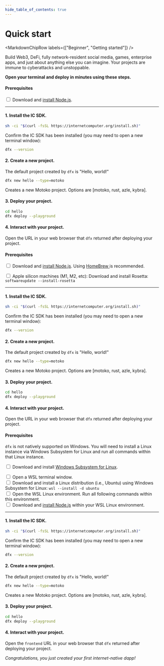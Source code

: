 ```yaml
---
hide_table_of_contents: true
---
```



# Quick start

<MarkdownChipRow labels={["Beginner", "Getting started"]} />

Build Web3, DeFi, fully network-resident social media, games, enterprise apps,
and just about anything else you can imagine. Your projects are immune to cyberattacks and unstoppable.

**Open your terminal and deploy in minutes using these steps.**

<AdornedTabs defaultValue={useOs().current}>
<TabItem value={OsType.Linux} label="Linux">

#### Prerequisites

<input type="checkbox"/> Download and <a href="https://nodejs.org/en/download/package-manager">install Node.js</a>.

---------

#### 1. Install the IC SDK.

```bash
sh -ci "$(curl -fsSL https://internetcomputer.org/install.sh)"
```

Confirm the IC SDK has been installed (you may need to open a new terminal window):

```bash
dfx --version
```

#### 2. Create a new project.

The default project created by `dfx` is "Hello, world!"

```bash
dfx new hello --type=motoko
```

Creates a new Motoko project. Options are [motoko, rust, azle, kybra].

#### 3. Deploy your project.

```bash
cd hello
dfx deploy --playground
```

#### 4. Interact with your project.

Open the URL in your web browser that `dfx` returned after deploying your
project.

</TabItem>
<TabItem value={OsType.macOs} label="macOS">

#### Prerequisites

<input type="checkbox"/> Download and <a href="https://nodejs.org/en/download/package-manager">install Node.js</a>. Using <a href="https://brew.sh/"> HomeBrew </a> is recommended.
<div>
</div>
<input type="checkbox"/> Apple silicon machines (M1, M2, etc): Download and install Rosetta: <code>softwareupdate --install-rosetta</code>

---------

#### 1. Install the IC SDK.

```bash
sh -ci "$(curl -fsSL https://internetcomputer.org/install.sh)"
```

Confirm the IC SDK has been installed (you may need to open a new terminal window):

```bash
dfx --version
```

#### 2. Create a new project.

The default project created by `dfx` is "Hello, world!"

```bash
dfx new hello --type=motoko
```

Creates a new Motoko project. Options are [motoko, rust, azle, kybra].

#### 3. Deploy your project.

```bash
cd hello
dfx deploy --playground
```

#### 4. Interact with your project.

Open the URL in your web browser that `dfx` returned after deploying your
project.

</TabItem>

<TabItem value={OsType.Windows} label="Windows">

#### Prerequisites

`dfx` is not natively supported on Windows. You will need to install a Linux instance via Windows Subsystem for Linux and run all commands within that Linux instance.

<input type="checkbox"/> Download and install <a href="https://docs.microsoft.com/en-us/windows/wsl/install"> Windows Subsystem for Linux</a>.
<div>
</div>
<input type="checkbox"/> Open a WSL terminal window.
<div>
</div>
<input type="checkbox"/> Download and install a Linux distribution (i.e., Ubuntu) using Windows Subsystem for Linux: <code>wsl --install -d ubuntu</code>
<div>
</div>
<input type="checkbox"/> Open the WSL Linux environment. Run all following commands within this environment.
<div>
</div>
<input type="checkbox"/> Download and <a href="https://learn.microsoft.com/en-us/windows/dev-environment/javascript/nodejs-on-wsl">install Node.js</a> within your WSL Linux environment.

---------

#### 1. Install the IC SDK.

```bash
sh -ci "$(curl -fsSL https://internetcomputer.org/install.sh)"
```

Confirm the IC SDK has been installed (you may need to open a new terminal window):

```bash
dfx --version
```

#### 2. Create a new project.

The default project created by `dfx` is "Hello, world!"

```bash
dfx new hello --type=motoko
```

Creates a new Motoko project. Options are [motoko, rust, azle, kybra].

#### 3. Deploy your project.

```bash
cd hello
dfx deploy --playground
```

#### 4. Interact with your project.

Open the `frontend` URL in your web browser that `dfx` returned after deploying your
project.

</TabItem>

</AdornedTabs>

*Congratulations, you just created your first internet-native dapp!*
